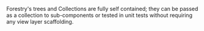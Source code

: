 Forestry's trees and Collections are fully self contained; they can be passed
as a collection to sub-components or tested in unit tests without requiring
any view layer scaffolding.
